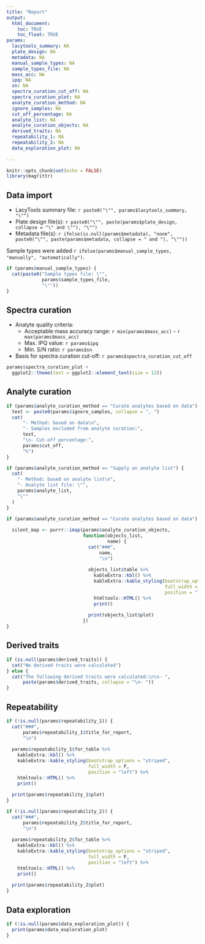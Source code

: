 ```yaml
---
title: "Report"
output: 
  html_document:
    toc: TRUE
    toc_float: TRUE
params: 
  lacytools_summary: NA
  plate_design: NA
  metadata: NA
  manual_sample_types: NA
  sample_types_file: NA
  mass_acc: NA
  ipq: NA
  sn: NA
  spectra_curation_cut_off: NA
  spectra_curation_plot: NA
  analyte_curation_method: NA
  ignore_samples: NA
  cut_off_percentage: NA
  analyte_list: NA
  analyte_curation_objects: NA
  derived_traits: NA
  repeatability_1: NA
  repeatability_2: NA
  data_exploration_plot: NA
  
---
```


```r
knitr::opts_chunk$set(echo = FALSE)
library(magrittr)
```

## Data import

- LacyTools summary file: `r paste0("\"", params$lacytools_summary, "\"")`
- Plate design file(s): `r paste0("\"", paste(params$plate_design, collapse = "\" and \""), "\"")`
- Metadata file(s): `r ifelse(is.null(params$metadata), "none", paste0("\"", paste(params$metadata, collapse = " and "), "\""))`

Sample types were added `r ifelse(params$manual_sample_types, "manually", "automatically")`.

```r

if (params$manual_sample_types) {
  cat(paste0("Sample types file: \"",
             params$sample_types_file,
             "\""))
}

```

## Spectra curation

- Analyte quality criteria:
  - Acceptable mass accuracy range: `r min(params$mass_acc)` - `r max(params$mass_acc)`
  - Max. IPQ value: `r params$ipq`
  - Min. S/N ratio: `r params$sn`
- Basis for spectra curation cut-off: `r params$spectra_curation_cut_off`  


```r

params$spectra_curation_plot +
  ggplot2::theme(text = ggplot2::element_text(size = 12))

```


## Analyte curation


```r

if (params$analyte_curation_method == "Curate analytes based on data") {
  text <- paste0(params$ignore_samples, collapse = ", ")
  cat(
      "- Method: based on data\n",
      "- Samples excluded from analyte curation:",
      text,
      "\n- Cut-off percentage:",
      params$cut_off,
      "%")
}

if (params$analyte_curation_method == "Supply an analyte list") {
  cat(
    "- Method: based on analyte list\n",
    "- Analyte list file: \"",
    params$analyte_list,
    "\""
  )
}

```

```r

if (params$analyte_curation_method == "Curate analytes based on data") {
  
  silent_map <- purrr::imap(params$analyte_curation_objects, 
                            function(objects_list,
                                     name) {
                              cat("###",
                                  name,
                                  "\n")
                              
                              objects_list$table %>% 
                                kableExtra::kbl() %>% 
                                kableExtra::kable_styling(bootstrap_options = "striped", 
                                                          full_width = F, 
                                                          position = "left") %>% 
                                htmltools::HTML() %>% 
                                print()
                              
                              print(objects_list$plot)
                            })
}

```

## Derived traits

```r

if (is.null(params$derived_traits)) {
  cat("No derived traits were calculated")
} else {
  cat("The following derived traits were calculated:\n\n- ",
      paste(params$derived_traits, collapse = "\n- "))
}

```

## Repeatability

```r

if (!is.null(params$repeatability_1)) {
  cat("###",
      params$repeatability_1$title_for_report,
      "\n")
  
  params$repeatability_1$for_table %>% 
    kableExtra::kbl() %>% 
    kableExtra::kable_styling(bootstrap_options = "striped", 
                              full_width = F, 
                              position = "left") %>% 
    htmltools::HTML() %>% 
    print()
  
  print(params$repeatability_1$plot)
}

```

```r

if (!is.null(params$repeatability_2)) {
  cat("###",
      params$repeatability_2$title_for_report,
      "\n")
  
  params$repeatability_2$for_table %>% 
    kableExtra::kbl() %>% 
    kableExtra::kable_styling(bootstrap_options = "striped", 
                              full_width = F, 
                              position = "left") %>% 
    htmltools::HTML() %>% 
    print()
  
  print(params$repeatability_2$plot)
}

```


## Data exploration

```r

if (!is.null(params$data_exploration_plot)) {
  print(params$data_exploration_plot)
}

```

